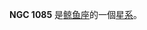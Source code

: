 {{NGCInfoBox|NGCID=NGC 1085|發現者=德亞瑞司特|發現日期=1865年9月26日|其他編號=UGC 2241,MCG 0-8-10,ZWG 389.8|曆元=J2000.0|赤經=46分25.2秒
|赤緯=3°36'28"|星座=鲸鱼座|星體=星系|星等=12.4|表面亮度=13.2|藍等=13.2}}

'''NGC 1085''' 是[[鲸鱼座|鲸鱼座]]的一個[[星系|星系]]。

{{NGCReference|1085}}
{{Catalogs|NGC=1085}}

{{天文小作品}}